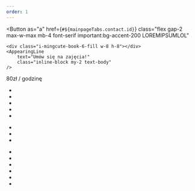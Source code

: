 ```yaml
---
order: 1
---
```



<AppearingLine
	as="h3"
	class="text-subtitle-1 solid-text-shadow text-center md:text-left"
	text="Nauka programowania"
/>
<AppearingLine
	class="text-subtitle-3"
	text="Z chęcią zarażę Cię pasją do programowania i przeprowadzę zajęcia, bądź udzielę korepetycji z zakresu programowania stron internetowych, lub python'a."
/>
<Button
	as="a"
	href={`#${mainpageTabs.contact.id}`}
	class="flex gap-2 max-w-max mb-4 font-serif important:bg-accent-200 LOREMIPSUMLOL"
>
	<div class="i-mingcute-book-6-fill w-8 h-8"></div>
	<AppearingLine
		text="Umów się na zajęcia!"
		class="inline-block my-2 text-body"
	/>
</Button>
<Chip
	class="bg-green-400 solid-shadow w-fit not-prose grayscale-30 LOREMIPSUMLOL"
	color="black"
>
	80zł / godzinę
</Chip>
<p>
	<AppearingLine
		as="strong"
		text="Sposób przeprowadzania i treść lekcji jest do przystosowania dla indywidualnych potrzeb ucznia, ale generalnie trwa 1.5 godziny i będzie przeprowadzana według konkretnego planu:"
	/>
</p>

- <AppearingLine text="15 min luźna rozmowa przed lekcją właściwą (bezpłatna)." />
- <AppearingLine text="Przypomnienie wiadomości z poprzednich zajęć (w ciągu tygodnia ilość zdobytej wiedzy zaciera się w 70%!), omówienie pracy nad osobistym projektem." />
- <AppearingLine text="Omówienie efektów dzisiejszych zajęć." />
- <AppearingLine text="Wspólna praca nad zadaniami mającymi nauczyć konkretnego paradygmatu, funkcji bądź tematu." />
- <AppearingLine text="Podsumowanie i udzielenie wskazówek o wykorzystaniu zdobytej wiedzy w projekcie." />

<AppearingLine text="Lekcja będzie nagrywana, więc na spokojnie będzie można wrócić do materiałów później 😉" />

<AppearingLine class="text-subtitle-3 font-bold" text="Przykładowe kursy:" />
<p>
	<AppearingLine as="strong" text="Python (10+ lat, początkujący)" />
</p>

- <AppearingLine text="Nauka podstaw języka." />
- <AppearingLine text="Tworzenie aplikacji konsolowych." />
- <AppearingLine text="Nauka pyGameZero oraz wykonanie własnej gry. 😉" />

<p>
	<AppearingLine
		as="strong"
		text="Web (13+ lat, początkujący, średniozaawansowany):"
	/>
</p>

- <AppearingLine text="Nauka o HTML, później dodatkowo CSS." />
- <AppearingLine text="Nauka o JavaScript, modułach i bibliotekach." />
- <AppearingLine text="Integracje (analityka, sprawdzanie błędów)." />
- <AppearingLine text="Hosting." />
- <AppearingLine text="Frameworki JS (dodatkowo, wedle preferencji)." />
- <AppearingLine text="Wykonanie własnej strony internetowej." />
